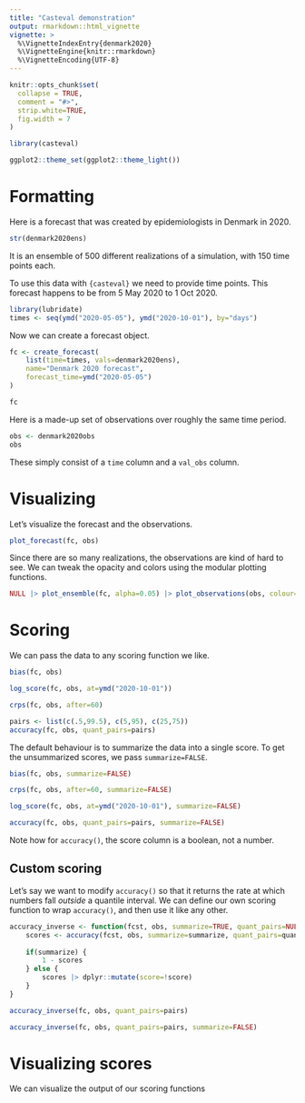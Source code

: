 ```yaml
---
title: "Casteval demonstration"
output: rmarkdown::html_vignette
vignette: >
  %\VignetteIndexEntry{denmark2020}
  %\VignetteEngine{knitr::rmarkdown}
  %\VignetteEncoding{UTF-8}
---
```


```r
knitr::opts_chunk$set(
  collapse = TRUE,
  comment = "#>",
  strip.white=TRUE,
  fig.width = 7
)

library(casteval)

ggplot2::theme_set(ggplot2::theme_light())
```

# Formatting

Here is a forecast that was created by epidemiologists in Denmark in 2020.

```r
str(denmark2020ens)
```

It is an ensemble of 500 different realizations of a simulation, with 150 time points each.

To use this data with `{casteval}` we need to provide time points.
This forecast happens to be from 5 May 2020 to 1 Oct 2020.

```r
library(lubridate)
times <- seq(ymd("2020-05-05"), ymd("2020-10-01"), by="days")
```

Now we can create a forecast object.

```r
fc <- create_forecast(
    list(time=times, vals=denmark2020ens),
    name="Denmark 2020 forecast",
    forecast_time=ymd("2020-05-05")
)

fc
```

Here is a made-up set of observations over roughly the same time period.

```r
obs <- denmark2020obs
obs
```

These simply consist of a `time` column and a `val_obs` column.

# Visualizing

Let's visualize the forecast and the observations.

```r
plot_forecast(fc, obs)
```

Since there are so many realizations, the observations are kind of hard to see.
We can tweak the opacity and colors using the modular plotting functions.

```r
NULL |> plot_ensemble(fc, alpha=0.05) |> plot_observations(obs, colour="green")
```

# Scoring

We can pass the data to any scoring function we like.

```r
bias(fc, obs)

log_score(fc, obs, at=ymd("2020-10-01"))

crps(fc, obs, after=60)

pairs <- list(c(.5,99.5), c(5,95), c(25,75))
accuracy(fc, obs, quant_pairs=pairs)
```

The default behaviour is to summarize the data into a single score.
To get the unsummarized scores, we pass `summarize=FALSE`.

```r
bias(fc, obs, summarize=FALSE)

crps(fc, obs, after=60, summarize=FALSE)

log_score(fc, obs, at=ymd("2020-10-01"), summarize=FALSE)

accuracy(fc, obs, quant_pairs=pairs, summarize=FALSE)
```

Note how for `accuracy()`, the score column is a boolean, not a number.

## Custom scoring

Let's say we want to modify `accuracy()` so that it returns the rate at which numbers fall *outside* a quantile interval.
We can define our own scoring function to wrap `accuracy()`, and then use it like any other.

```r
accuracy_inverse <- function(fcst, obs, summarize=TRUE, quant_pairs=NULL) {
    scores <- accuracy(fcst, obs, summarize=summarize, quant_pairs=quant_pairs)
    
    if(summarize) {
        1 - scores
    } else {
        scores |> dplyr::mutate(score=!score)
    }
}

accuracy_inverse(fc, obs, quant_pairs=pairs)

accuracy_inverse(fc, obs, quant_pairs=pairs, summarize=FALSE)
```

# Visualizing scores

We can visualize the output of our scoring functions 